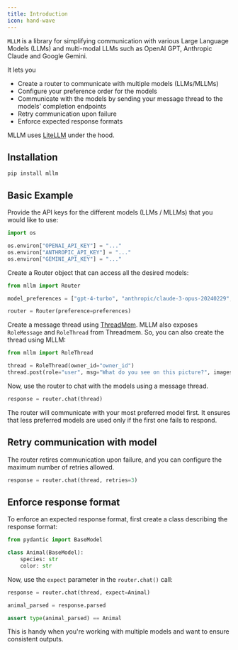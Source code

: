 ```yaml
---
title: Introduction
icon: hand-wave
---
```


`MLLM` is a library for simplifying communication with various Large Language Models (LLMs) and multi-modal LLMs  such as OpenAI GPT, Anthropic Claude and Google Gemini.

It lets you
- Create a router to communicate with multiple models (LLMs/MLLMs)
- Configure your preference order for the models
- Communicate with the models by sending your message thread to the models' completion endpoints
- Retry communication upon failure
- Enforce expected response formats

MLLM uses [LiteLLM](https://www.litellm.ai/) under the hood.

## Installation

```
pip install mllm
```

## Basic Example

Provide the API keys for the different models (LLMs / MLLMs) that you would like to use:

```python
import os

os.environ["OPENAI_API_KEY"] = "..."
os.environ["ANTHROPIC_API_KEY"] = "..."
os.environ["GEMINI_API_KEY"] = "..."
```

Create a Router object that can access all the desired models:

```python
from mllm import Router

model_preferences = ["gpt-4-turbo", "anthropic/claude-3-opus-20240229", "gemini/gemini-1.5-pro-latest"]

router = Router(preference=preferences)
```

Create a message thread using [ThreadMem](../threadmem/intro). MLLM also exposes `RoleMessage` and `RoleThread` from Threadmem. So, you can also create the thread using MLLM:

```python
from mllm import RoleThread

thread = RoleThread(owner_id="owner_id")
thread.post(role="user", msg="What do you see on this picture?", images=["https://upload.wikimedia.org/wikipedia/commons/c/c7/Tabby_cat_with_blue_eyes-3336579.jpg"])
```

Now, use the router to chat with the models using a message thread.

```python
response = router.chat(thread)
```

The router will communicate with your most preferred model first. It ensures that less preferred models are used only if the first one fails to respond.

## Retry communication with model

The router retires communication upon failure, and you can configure the maximum number of retries allowed.

```python
response = router.chat(thread, retries=3)
```

## Enforce response format

To enforce an expected response format, first create a class describing the response format:

```python
from pydantic import BaseModel

class Animal(BaseModel):
    species: str
    color: str
```

Now, use the `expect` parameter in the `router.chat()` call:

```python
response = router.chat(thread, expect=Animal)

animal_parsed = response.parsed

assert type(animal_parsed) == Animal
```

This is handy when you're working with multiple models and want to ensure consistent outputs.